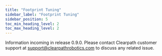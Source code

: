 ---
title: "Footprint Tuning"
sidebar_label: "Footprint Tuning"
sidebar_position: 5
toc_min_heading_level: 2
toc_max_heading_level: 2
---

Information incoming in release 0.9.0. Please contact Clearpath customer support at support@clearpathrobotics.com to discuss any related issue.
